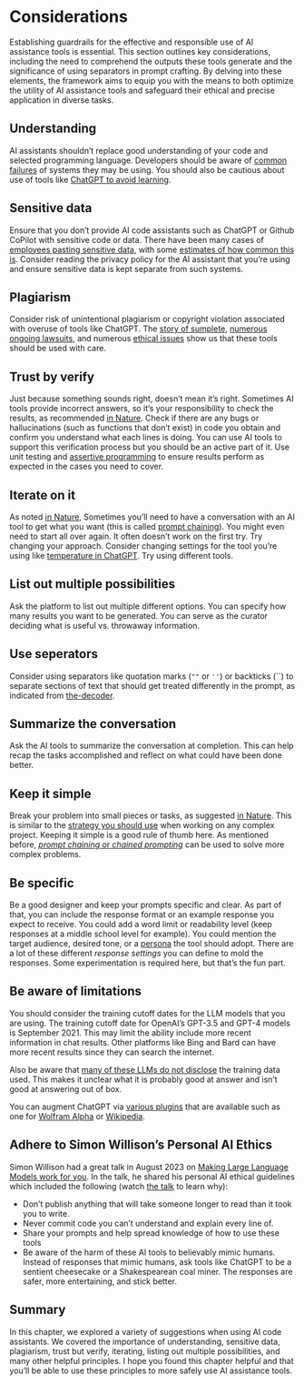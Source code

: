 # Considerations

Establishing guardrails for the effective and responsible use of AI assistance tools is essential. This section outlines key considerations, including the need to comprehend the outputs these tools generate and the significance of using separators in prompt crafting. By delving into these elements, the framework aims to equip you with the means to both optimize the utility of AI assistance tools and safeguard their ethical and precise application in diverse tasks.

## Understanding

AI assistants shouldn't replace good understanding of your code and selected programming language. Developers should be aware of [common failures](https://arxiv.org/abs/2302.03494) of systems they may be using. You should also be cautious about use of tools like [ChatGPT to avoid learning](https://youtu.be/IgxzcOugvEI?t=214).

## Sensitive data

Ensure that you don't provide AI code assistants such as ChatGPT or Github CoPilot with sensitive code or data. There have been many cases of [employees pasting sensitive data](https://www.darkreading.com/risk/employees-feeding-sensitive-business-data-chatgpt-raising-security-fears), with some [estimates of how common this is](https://www.cyberhaven.com/blog/4-2-of-workers-have-pasted-company-data-into-chatgpt/). Consider reading the privacy policy for the AI assistant that you're using and ensure sensitive data is kept separate from such systems.

## Plagiarism

Consider risk of unintentional plagiarism or copyright violation associated with overuse of tools like ChatGPT. The [story of sumplete](https://www.digitaltrends.com/gaming/sumplete-chatgpt-ai-game-design-ethics/), [numerous ongoing lawsuits](https://www.theverge.com/2022/11/8/23446821/microsoft-openai-github-copilot-class-action-lawsuit-ai-copyright-violation-training-data), and numerous [ethical issues](https://arxiv.org/abs/2305.10646) show us that these tools should be used with care.

## Trust by verify

Just because something sounds right, doesn't mean it's right. Sometimes AI tools provide incorrect answers, so it's your responsibility to check the results, as recommended [in Nature](https://www.nature.com/articles/d41586-023-01833-0). Check if there are any bugs or hallucinations (such as functions that don't exist) in code you obtain and confirm you understand what each lines is doing. You can use AI tools to support this verification process but you should be an active part of it. Use unit testing and [assertive programming](https://www.milesmcbain.com/posts/assertive-programming-for-pipelines/) to ensure results perform as expected in the cases you need to cover.

## Iterate on it

As noted [in Nature](https://www.nature.com/articles/d41586-023-01833-0), Sometimes you'll need to have a conversation with an AI tool to get what you want (this is called [prompt chaining](https://www.voiceflow.com/blog/prompt-chaining-conversational-ai)). You might even need to start all over again. It often doesn't work on the first try. Try changing your approach. Consider changing settings for the tool you're using like [temperature in ChatGPT](https://writings.stephenwolfram.com/2023/02/what-is-chatgpt-doing-and-why-does-it-work/#:~:text=particular%20so%2Dcalled%20%E2%80%9C-,temperature,-%E2%80%9D%20parameter%20that%20determines). Try using different tools.

## List out multiple possibilities

Ask the platform to list out multiple different options. You can specify how many results you want to be generated. You can serve as the curator deciding what is useful vs. throwaway information.

## Use seperators

Consider using separators like quotation marks (`""` or `''`) or backticks (\`\`) to separate sections of text that should get treated differently in the prompt, as indicated from [the-decoder](https://the-decoder.com/chatgpt-guide-prompt-strategies/).

## Summarize the conversation

Ask the AI tools to summarize the conversation at completion. This can help recap the tasks accomplished and reflect on what could have been done better.

## Keep it simple

Break your problem into small pieces or tasks, as suggested [in Nature](https://www.nature.com/articles/d41586-023-01833-0). This is similar to the [strategy you should use](https://www.indeed.com/career-advice/career-development/how-to-break-down-project-into-tasks) when working on any complex project. Keeping it simple is a good rule of thumb here. As mentioned before, [*prompt chaining* or *chained prompting*](https://www.voiceflow.com/blog/prompt-chaining-conversational-ai) can be used to solve more complex problems.

## Be specific

Be a good designer and keep your prompts specific and clear. As part of that, you can include the response format or an example response you expect to receive. You could add a word limit or readability level (keep responses at a middle school level for example). You could mention the target audience, desired tone, or a [persona](https://www.howtogeek.com/881659/how-to-create-chatgpt-personas-for-every-occasion/) the tool should adopt. There are a lot of these different *response settings* you can define to mold the responses. Some experimentation is required here, but that's the fun part.

## Be aware of limitations

You should consider the training cutoff dates for the LLM models that you are using. The training cutoff date for OpenAI's GPT-3.5 and GPT-4 models is September 2021. This may limit the ability include more recent information in chat results. Other platforms like Bing and Bard can have more recent results since they can search the internet. 

Also be aware that [many of these LLMs do not disclose](https://simonwillison.net/2023/Aug/27/wordcamp-llms/#how-they-are-trained) the training data used. This makes it unclear what it is probably good at answer and isn't good at answering out of box. 

You can augment ChatGPT via [various plugins](https://openai.com/blog/chatgpt-plugins) that are available such as one for [Wolfram Alpha](https://www.wolfram.com/wolfram-plugin-chatgpt/) or [Wikipedia](https://diff.wikimedia.org/2023/07/13/exploring-paths-for-the-future-of-free-knowledge-new-wikipedia-chatgpt-plugin-leveraging-rich-media-social-apps-and-other-experiments/).

## Adhere to Simon Willison's Personal AI Ethics

Simon Willison had a great talk in August 2023 on [Making Large Language Models work for you](https://simonwillison.net/2023/Aug/27/wordcamp-llms/). In the talk, he shared his personal AI ethical guidelines which included the following (watch [the talk](https://www.youtube.com/watch?v=LpDulftMkew&t=29900s&ab_channel=WordPress) to learn why):

- Don't publish anything that will take someone longer to read than it took you to write. 
- Never commit code you can't understand and explain every line of.
- Share your prompts and help spread knowledge of how to use these tools
- Be aware of the harm of these AI tools to believably mimic humans. Instead of responses that mimic humans, ask tools like ChatGPT to be a sentient cheesecake or a Shakespearean coal miner. The responses are safer, more entertaining, and stick better.

## Summary

In this chapter, we explored a variety of suggestions when using AI code assistants. We covered the importance of understanding, sensitive data, plagiarism, trust but verify, iterating, listing out multiple possibilities, and many other helpful principles. I hope you found this chapter helpful and that you'll be able to use these principles to more safely use AI assistance tools.
